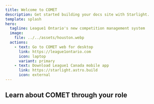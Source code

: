 ```yaml
---
title: Welcome to COMET
description: Get started building your docs site with Starlight.
template: splash
hero:
  tagline: League1 Ontario's new competition management system
  image:
    file: ../../assets/houston.webp
  actions:
    - text: Go to COMET web for desktop
      link: https://league1ontario.com
      icon: laptop
      variant: primary
    - text: Download League1 Canada mobile app
      link: https://starlight.astro.build
      icon: external
---
```



## Learn about COMET through your role

<CardGrid>
  <LinkCard
    title='Team Official'
    description='Edit `src/content/docs/index.mdx` to see this page change.'
    href='team-officials/placeholder'
  />
  <LinkCard
    title='Referee'
    description='Edit `src/content/docs/index.mdx` to see this page change.'
    href='referees/placeholder'
  />
  <LinkCard
    title='Match Day Coordinator'
    description='Edit `src/content/docs/index.mdx` to see this page change.'
    href='mdocs/placeholder'
  />
</CardGrid>
